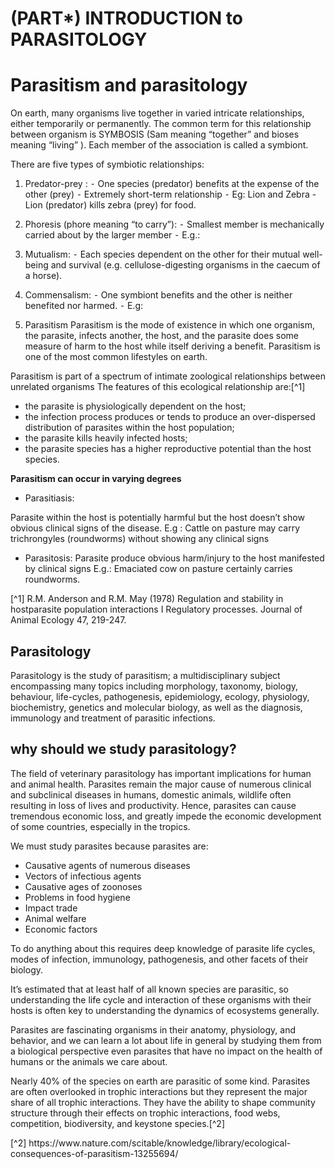 # (PART\*) INTRODUCTION to PARASITOLOGY {-}

# Parasitism and parasitology {-}

On earth, many organisms live together in varied intricate relationships, either temporarily or permanently. The common term for this relationship between organism is SYMBOSIS (Sam meaning “together” and bioses meaning “living” ). Each member of the association is called a symbiont.

There are five types of symbiotic relationships:

1. Predator-prey :
	⁃	One species (predator) benefits at the expense of the other (prey)
	⁃	Extremely short-term relationship
	⁃	Eg: Lion and Zebra - Lion (predator) kills zebra (prey) for food.

2. Phoresis (phore meaning “to carry”):
	⁃	Smallest member is mechanically carried about by the larger member
	⁃	E.g.:

3. Mutualism:
	⁃	Each species dependent on the other for their mutual well-being and survival (e.g. cellulose-digesting organisms in the caecum of a horse).

4. Commensalism:
	⁃	One symbiont benefits and the other is neither benefited nor harmed.
	⁃	E.g:

5. Parasitism
Parasitism is the mode of existence in which one organism, the parasite, infects another, the host, and the parasite does some measure of harm to the host while itself deriving a benefit. Parasitism is one of the most common lifestyles on earth.

Parasitism is part of a spectrum of intimate zoological relationships between unrelated organisms
The features of this ecological relationship are:[^1]

- the parasite is physiologically dependent on the host;
- the infection process produces or tends to produce an over-dispersed distribution of parasites within the host population;
- the parasite kills heavily infected hosts;
- the parasite species has a higher reproductive potential than the host species.

**Parasitism can occur in varying degrees**

- Parasitiasis:

Parasite within the host is potentially harmful but the host doesn’t show obvious clinical signs of the disease. E.g : Cattle on pasture may carry trichrongyles (roundworms) without showing any clinical signs

- Parasitosis:
Parasite produce obvious harm/injury to the host manifested by clinical signs
E.g.: Emaciated cow on pasture certainly carries roundworms.


[^1] R.M. Anderson and R.M. May (1978) Regulation and stability in hostparasite
population interactions I Regulatory processes. Journal of Animal
Ecology 47, 219-247.


## Parasitology {-}

Parasitology is the study of parasitism; a multidisciplinary subject encompassing many topics including morphology, taxonomy, biology, behaviour, life-cycles, pathogenesis, epidemiology, ecology, physiology, biochemistry, genetics and molecular biology, as well as the diagnosis, immunology and treatment of parasitic infections.

## why should we study parasitology? {-}

The field of veterinary parasitology has important implications for human and animal health. Parasites remain the major cause of numerous clinical and subclinical diseases in humans, domestic animals, wildlife often resulting in loss of lives and productivity.  Hence, parasites can cause tremendous economic loss, and greatly impede the economic development of some countries, especially in the tropics.

We must study parasites because parasites are:

- Causative agents of numerous diseases
- Vectors of infectious agents
- Causative ages of zoonoses
- Problems in food hygiene
- Impact trade
- Animal welfare
- Economic factors

To do anything about this requires deep knowledge of parasite life cycles, modes of infection, immunology, pathogenesis, and other facets of their biology.

It's estimated that at least half of all known species are parasitic, so understanding the life cycle and interaction of these organisms with their hosts is often key to understanding the dynamics of ecosystems generally.

Parasites are fascinating organisms in their anatomy, physiology, and behavior, and we can learn a lot about life in general by studying them from a biological perspective even parasites that have no impact on the health of humans or the animals we care about.

Nearly 40% of the species on earth are parasitic of some kind. Parasites are often overlooked in trophic interactions but they represent the major share of all trophic interactions. They have the ability to shape community structure through their effects on trophic interactions, food webs, competition, biodiversity, and keystone species.[^2]


[^2] https://www.nature.com/scitable/knowledge/library/ecological-consequences-of-parasitism-13255694/
